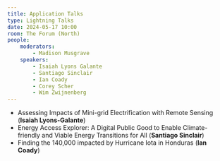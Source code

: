 ```yaml
---
title: Application Talks
type: Lightning Talks
date: 2024-05-17 10:00
room: The Forum (North)
people:
    moderators:
        - Madison Musgrave
    speakers:
        - Isaiah Lyons Galante
        - Santiago Sinclair
        - Ian Coady
        - Corey Scher
        - Wim Zwijnenberg
---
```

- Assessing Impacts of Mini-grid Electrification with Remote Sensing (**Isaiah Lyons-Galante**) 
- Energy Access Explorer: A Digital Public Good to Enable Climate-friendly and Viable Energy Transitions for All (**Santiago Sinclair**) 
- Finding the 140,000 impacted by Hurricane Iota in Honduras (**Ian Coady**)


